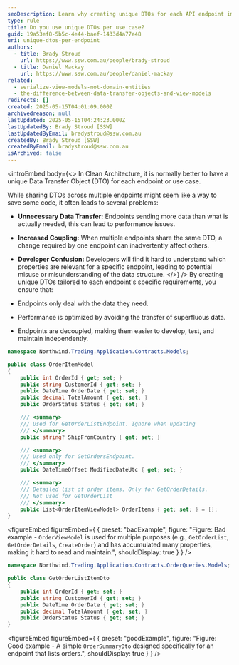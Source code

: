 ```yaml
---
seoDescription: Learn why creating unique DTOs for each API endpoint improves performance, reduces coupling, and leads to better maintainability in Clean Architecture.
type: rule
title: Do you use unique DTOs per use case?
guid: 19a53ef8-5b5c-4e44-baef-1433d4a77e48
uri: unique-dtos-per-endpoint
authors:
  - title: Brady Stroud
    url: https://www.ssw.com.au/people/brady-stroud
  - title: Daniel Mackay
    url: https://www.ssw.com.au/people/daniel-mackay
related:
  - serialize-view-models-not-domain-entities
  - the-difference-between-data-transfer-objects-and-view-models
redirects: []
created: 2025-05-15T04:01:09.000Z
archivedreason: null
lastUpdated: 2025-05-15T04:24:23.000Z
lastUpdatedBy: Brady Stroud [SSW]
lastUpdatedByEmail: bradystroud@ssw.com.au
createdBy: Brady Stroud [SSW]
createdByEmail: bradystroud@ssw.com.au
isArchived: false
---
```


<introEmbed
  body={<>
In Clean Architecture, it is normally better to have a unique Data Transfer Object (DTO) for each endpoint or use case.

While sharing DTOs across multiple endpoints might seem like a way to save some code, it often leads to several problems:

* **Unnecessary Data Transfer:** Endpoints sending more data than what is actually needed, this can lead to performance issues.
* **Increased Coupling:** When multiple endpoints share the same DTO, a change required by one endpoint can inadvertently affect others.
* **Developer Confusion:** Developers will find it hard to understand which properties are relevant for a specific endpoint, leading to potential misuse or misunderstanding of the data structure.
  </>}
/>
By creating unique DTOs tailored to each endpoint's specific requirements, you ensure that:

* Endpoints only deal with the data they need.
* Performance is optimized by avoiding the transfer of superfluous data.
* Endpoints are decoupled, making them easier to develop, test, and maintain independently.

```csharp
namespace Northwind.Trading.Application.Contracts.Models;

public class OrderItemModel
{
    public int OrderId { get; set; }
    public string CustomerId { get; set; }
    public DateTime OrderDate { get; set; }
    public decimal TotalAmount { get; set; }
    public OrderStatus Status { get; set; }

    /// <summary>
    /// Used for GetOrderListEndpoint. Ignore when updating
    /// </summary>
    public string? ShipFromCountry { get; set; }

    /// <summary>
    /// Used only for GetOrdersEndpoint.
    /// </summary>
    public DateTimeOffset ModifiedDateUtc { get; set; }

    /// <summary>
    /// Detailed list of order items. Only for GetOrderDetails.
    /// Not used for GetOrderList
    /// </summary>
    public List<OrderItemViewModel> OrderItems { get; set; } = [];
}
```

<figureEmbed figureEmbed={ {
  preset: "badExample",
  figure: "Figure: Bad example - `OrderViewModel` is used for multiple purposes (e.g., `GetOrderList`, `GetOrderDetails`, `CreateOrder`) and has accumulated many properties, making it hard to read and maintain.",
  shouldDisplay: true
} } />


```csharp
namespace Northwind.Trading.Application.Contracts.OrderQueries.Models;

public class GetOrderListItemDto
{
    public int OrderId { get; set; }
    public string CustomerId { get; set; }
    public DateTime OrderDate { get; set; }
    public decimal TotalAmount { get; set; }
    public OrderStatus Status { get; set; }
}
```

<figureEmbed figureEmbed={ {
  preset: "goodExample",
  figure: "Figure: Good example - A simple `OrderSummaryDto` designed specifically for an endpoint that lists orders.",
  shouldDisplay: true
} } />
